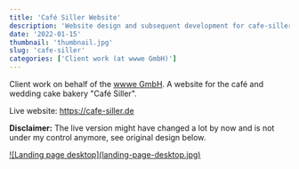 ```yaml
---
title: 'Café Siller Website'
description: 'Website design and subsequent development for cafe-siller.de'
date: '2022-01-15'
thumbnail: 'thumbnail.jpg'
slug: 'cafe-siller'
categories: ['Client work (at wwwe GmbH)']
---
```



Client work on behalf of the <a href="https://www.wwwe.de/" title="Link to wwwe GmbH homepage" target="blank"><span>wwwe GmbH</span><ArrowUpRight size={16} className="relative top-[-1px] left-[1px] inline"/></a>. A website for the café and wedding cake bakery "Café Siller".

Live website: <a href="https://cafe-siller.de" title="Visit live website" target="blank" rel="noopener"><span>https://cafe-siller.de</span><ArrowUpRight size={16} className="relative top-[-1px] left-[1px] inline"/></a>

<span className="text-red-600"><b>Disclaimer:</b></span> The live version might have changed a lot 
by now and is not under my control anymore, see original design below.

<div className="md:mt-15 mt-10 border border-neutral-200 dark:border-neutral-700 xl:mt-20">
  <a href="/work/cafe-siller/landing-page-desktop.jpg" title="Inspect desktop landing page in large" className="item">
    ![Landing page desktop](landing-page-desktop.jpg)
  </a>
</div>